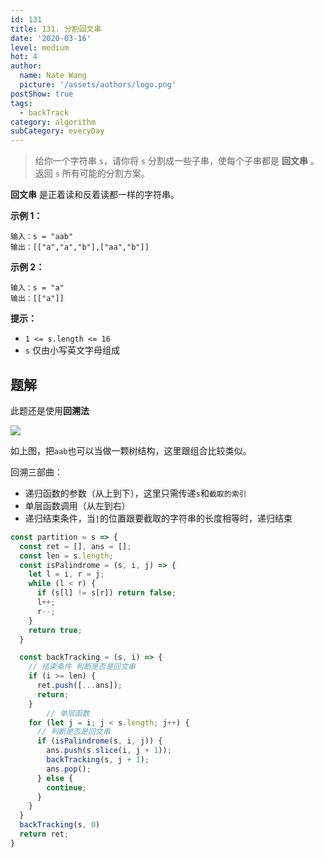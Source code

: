 ```yaml
---
id: 131
title: 131. 分割回文串
date: '2020-03-16'
level: medium
hot: 4
author:
  name: Nate Wang
  picture: '/assets/authors/logo.png'
postShow: true
tags:
  - backTrack
category: algorithm
subCategory: everyDay
---
```




> 给你一个字符串 `s`，请你将 `s` 分割成一些子串，使每个子串都是 **回文串** 。返回 `s` 所有可能的分割方案。

**回文串** 是正着读和反着读都一样的字符串。

**示例 1：**

```
输入：s = "aab"
输出：[["a","a","b"],["aa","b"]]
```

**示例 2：**

```
输入：s = "a"
输出：[["a"]]
```

**提示：**

- `1 <= s.length <= 16`
- `s` 仅由小写英文字母组成

## 题解

此题还是使用**回溯法**

![](/Users/wangbaoqi/个人资源/图片素材搜集/博客/algorithm/backTracking/分割回文串.svg)

如上图，把`aab`也可以当做一颗树结构，这里跟组合比较类似。

回溯三部曲：

- 递归函数的参数（从上到下），这里只需传递`s`和`截取的索引`
- 单层函数调用（从左到右）
- 递归结束条件，当`|`的位置跟要截取的字符串的长度相等时，递归结束

```js
const partition = s => {
  const ret = [], ans = [];
  const len = s.length;
  const isPalindrome = (s, i, j) => {
    let l = i, r = j;
    while (l < r) {
      if (s[l] != s[r]) return false;
      l++;
      r--;
    }
    return true;
  }

  const backTracking = (s, i) => {
    // 结束条件 判断是否是回文串
    if (i >= len) {
      ret.push([...ans]);
      return;
    }
		// 单层函数
    for (let j = i; j < s.length; j++) {
      // 判断是否是回文串
      if (isPalindrome(s, i, j)) {
        ans.push(s.slice(i, j + 1));
        backTracking(s, j + 1);
        ans.pop();
      } else {
        continue;
      }
    }
  }
  backTracking(s, 0)
  return ret;
}
```

